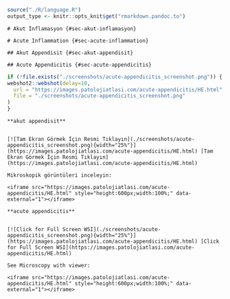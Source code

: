 ```r

source("./R/language.R")
output_type <- knitr::opts_knit$get("rmarkdown.pandoc.to")

```

```asis

# Akut İnflamasyon {#sec-akut-inflamasyon}

```

```asis

# Acute Inflammation {#sec-acute-inflammation}

```

```asis

## Akut Appendisit {#sec-akut-appendisit}

```

```asis

## Acute Appendicitis {#sec-acute-appendicitis}

```

```r
if (!file.exists("./screenshots/acute-appendicitis_screenshot.png")) {
webshot2::webshot(delay=10,
  url = "https://images.patolojiatlasi.com/acute-appendicitis/HE.html",
  file = "./screenshots/acute-appendicitis_screenshot.png"
)
}
```

```asis

**akut appendisit**


[![Tam Ekran Görmek İçin Resmi Tıklayın](./screenshots/acute-appendicitis_screenshot.png){width="25%"}](https://images.patolojiatlasi.com/acute-appendicitis/HE.html) [Tam Ekran Görmek İçin Resmi Tıklayın](https://images.patolojiatlasi.com/acute-appendicitis/HE.html)

```


```asis

Mikroskopik görüntüleri inceleyin:

<iframe src="https://images.patolojiatlasi.com/acute-appendicitis/HE.html" style="height:600px;width:100%;" data-external="1"></iframe>

```

```asis

**acute appendicitis**


[![Click for Full Screen WSI](./screenshots/acute-appendicitis_screenshot.png){width="25%"}](https://images.patolojiatlasi.com/acute-appendicitis/HE.html) [Click for Full Screen WSI](https://images.patolojiatlasi.com/acute-appendicitis/HE.html)

```

```asis

See Microscopy with viewer: 

<iframe src="https://images.patolojiatlasi.com/acute-appendicitis/HE.html" style="height:600px;width:100%;" data-external="1"></iframe>

```
